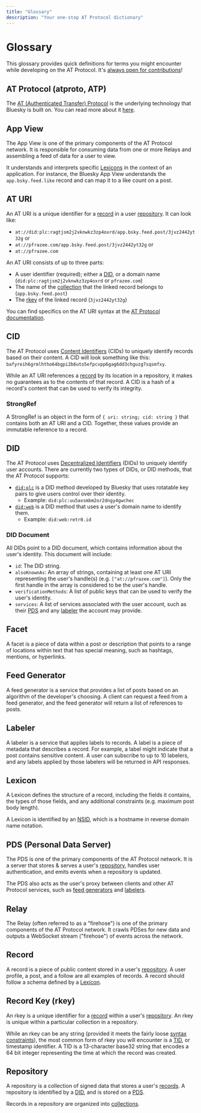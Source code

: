 ```yaml
---
title: "Glossary"
description: "Your one-stop AT Protocol dictionary"
---
```

# Glossary

This glossary provides quick definitions for terms you might encounter while developing on the AT Protocol. It's [always open for contributions](https://github.com/skyware-js/web/tree/main/src/content/guides/all/introduction/glossary.mdx)!

## AT Protocol (atproto, ATP)

The [AT (Authenticated Transfer) Protocol](https://atproto.com/) is the underlying technology that Bluesky is built on. You can read more about it [here](https://atproto.com/guides/overview).

## App View

The App View is one of the primary components of the AT Protocol network. It is responsible for consuming data from one or more Relays and assembling a feed of data for a user to view.

It understands and interprets specific [Lexicons](#lexicon) in the context of an application. For instance, the Bluesky App View understands the `app.bsky.feed.like` record and can map it to a like count on a post.

## AT URI

An AT URI is a unique identifier for a [record](#record) in a user [repository](#repository). It can look like:

- `at://did:plc:ragtjsm2j2vknwkz3zp4oxrd/app.bsky.feed.post/3jvz2442yt32g`
or
- `at://pfrazee.com/app.bsky.feed.post/3jvz2442yt32g`
or
- `at://pfrazee.com`

An AT URI consists of up to three parts:

- A user identifier (required); either a [DID](#did), or a domain name (`did:plc:ragtjsm2j2vknwkz3zp4oxrd` or `pfrazee.com`)
- The name of the [collection](#lexicon) that the linked record belongs to (`app.bsky.feed.post`)
- The [rkey](#record-key-rkey) of the linked record (`3jvz2442yt32g`)

You can find specifics on the AT URI syntax at the [AT Protocol documentation](https://atproto.com/specs/at-uri-scheme).

## CID

The AT Protocol uses [Content Identifiers](https://atproto.com/specs/data-model#link-and-cid-formats/) (CIDs) to uniquely identify records based on their content. A CID will look something like this: `bafyreih6grmlhtho64bgpi2b6uto5efpcvpp6gag6dd3chguzg7sqsmfxy`.

While an AT URI references a [record](#record) by its location in a repository, it makes no guarantees as to the contents of that record. A CID is a hash of a record's content that can be used to verify its integrity.

### StrongRef

A StrongRef is an object in the form of `{ uri: string; cid: string }` that contains both an AT URI and a CID. Together, these values provide an immutable reference to a record.

## DID

The AT Protocol uses [Decentralized Identifiers](https://atproto.com/specs/did#at-protocol-dids) (DIDs) to uniquely identify user accounts. There are currently two types of DIDs, or DID methods, that the AT Protocol supports:

- [`did:plc`](https://github.com/did-method-plc/did-method-plc) is a DID method developed by Bluesky that uses rotatable key pairs to give users control over their identity.
    - Example: `did:plc:uu5axsmbm2or2dngy4gwchec`
- [`did:web`](https://w3c-ccg.github.io/did-method-web/) is a DID method that uses a user's domain name to identify them.
    - Example: `did:web:retr0.id`

### DID Document

All DIDs point to a DID document, which contains information about the user's identity. This document will include:
- `id`: The DID string.
- `alsoKnownAs`: An array of strings, containing at least one AT URI representing the user's handle(s) (e.g. `["at://pfrazee.com"]`). Only the first handle in the array is considered to be the user's handle.
- `verificationMethods`: A list of public keys that can be used to verify the user's identity.
- `services`: A list of services associated with the user account, such as their [PDS](pds-personal-data-server) and any [labeler](#labeler) the account may provide.

## Facet

A facet is a piece of data within a post or description that points to a range of locations within text that has special meaning, such as hashtags, mentions, or hyperlinks.

## Feed Generator

A feed generator is a service that provides a list of posts based on an algorithm of the developer's choosing. A client can request a feed from a feed generator, and the feed generator will return a list of references to posts.

## Labeler

A labeler is a service that applies labels to records. A label is a piece of metadata that describes a record. For example, a label might indicate that a post contains sensitive content. A user can subscribe to up to 10 labelers, and any labels applied by those labelers will be returned in API responses.

## Lexicon

A Lexicon defines the structure of a record, including the fields it contains, the types of those fields, and any additional constraints (e.g. maximum post body length).

A Lexicon is identified by an [NSID](https://atproto.com/specs/nsid), which is a hostname in reverse domain name notation.

## PDS (Personal Data Server)

The PDS is one of the primary components of the AT Protocol network. It is a server that stores & serves a user's [repository](#repository), handles user authentication, and emits events when a repository is updated.

The PDS also acts as the user's proxy between clients and other AT Protocol services, such as [feed generators](#feed-generator) and [labelers](#labeler).

## Relay

The Relay (often referred to as a "firehose") is one of the primary components of the AT Protocol network. It crawls PDSes for new data and outputs a WebSocket stream ("firehose") of events across the network.

## Record

A record is a piece of public content stored in a user's [repository](#repository). A user profile, a post, and a follow are all examples of records. A record should follow a schema defined by a [Lexicon](#lexicon).

## Record Key (rkey)

An rkey is a unique identifier for a [record](#record) within a user's [repository](#repository). An rkey is unique within a particular collection in a repository.

While an rkey can be any string (provided it meets the fairly loose [syntax constraints](https://atproto.com/specs/record-key#record-key-syntax)), the most common form of rkey you will encounter is a [TID](https://atproto.com/specs/record-key#record-key-type-tid), or timestamp identifier. A TID is a 13-character base32 string that encodes a 64 bit integer representing the time at which the record was created.

## Repository

A repository is a collection of signed data that stores a user's [records](#record). A repository is identified by a [DID](#did), and is stored on a [PDS](#pds-personal-data-server).

Records in a repository are organized into [collections](#lexicon).
